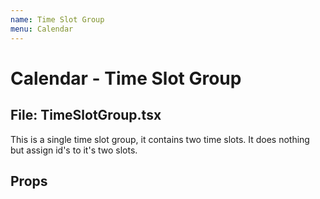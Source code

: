 ```yaml
---
name: Time Slot Group
menu: Calendar
---
```



# Calendar - Time Slot Group
## File: TimeSlotGroup.tsx

This is a single time slot group, it contains two time slots. It does nothing but assign id's to it's two slots.

## Props

<Props of={TimeSlotGroup} />
